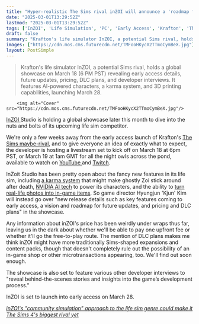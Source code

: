 ```yaml
---
title: "Hyper-realistic The Sims rival inZOI will announce a 'roadmap for future updates, and pricing and DLC plans' in this month's showcase"
date: "2025-03-01T13:29:52Z"
lastmod: "2025-03-01T13:29:52Z"
tags: ['InZOI', 'Life Simulation', 'PC', 'Early Access', 'Krafton', 'The Sims Competitor', 'Nvidia AI', 'Karma System', '3D Printing']
draft: false
summary: "Krafton's life simulator InZOI, a potential Sims rival, holds a global showcase on March 18 (6 PM PST) revealing early access details, future updates, pricing, DLC plans, and developer interviews.  It features AI-powered characters, a karma system, and 3D printing capabilities, launching March 28."
images: ["https://cdn.mos.cms.futurecdn.net/TMFooHKycX2TTmoCymBeX.jpg"]
layout: PostSimple
---
```

> Krafton's life simulator InZOI, a potential Sims rival, holds a global showcase on March 18 (6 PM PST) revealing early access details, future updates, pricing, DLC plans, and developer interviews.  It features AI-powered characters, a karma system, and 3D printing capabilities, launching March 28.


        <img alt="Cover" src="https://cdn.mos.cms.futurecdn.net/TMFooHKycX2TTmoCymBeX.jpg"/>
        
[InZOI ](https://www.gamesradar.com/games/simulation/inzoi-guide/)Studio is holding a global showcase later this month to dive into the nuts and bolts of its upcoming life sim competitor.

We're only a few weeks away from the early access launch of Krafton's [The Sims maybe-rival](https://www.gamesradar.com/games/simulation/inzoi-director-says-it-isnt-a-competitor-to-the-sims-but-another-option-and-a-different-experience-with-in-depth-customization-and-ai-powered-tools/), and to give everyone an idea of exactly what to expect, the developer is hosting a livestream set to kick off on March 18 at 6pm PST, or March 19 at 1am GMT for all the night owls across the pond, available to watch on [YouTube ](https://www.youtube.com/@PlayinZOI)and [Twitch](https://www.twitch.tv/playinzoi).

InZoit Studio has been pretty open about the fancy new features in its life sim, including [a karma system](https://www.gamesradar.com/games/simulation/upcoming-the-sims-competitor-inzoi-will-feature-ghostly-zoi-that-hang-around-after-death-to-fix-their-karma/) that might make ghostly Zoi stick around after death, [NVIDIA AI tech](https://www.gamesradar.com/games/simulation/the-sims-rival-inzoi-uses-special-nvidia-ai-tech-to-power-its-characters-but-this-kinda-just-looks-like-regular-npc-ai-to-me/) to power its characters, and the ability to [turn real-life photos into in-game items](https://www.gamesradar.com/games/the-sims/hyper-realistic-sims-4-competitor-inzoi-has-a-3d-print-feature-that-lets-you-turn-real-life-photos-into-in-game-items-and-it-works-surprisingly-well/). So game director Hyungjun 'Kjun' Kim will instead go over "new release details such as key features coming to early access, a vision and roadmap for future updates, and pricing and DLC plans" in the showcase.

Any information about inZOI's price has been weirdly under wraps thus far, leaving us in the dark about whether we'll be able to pay one upfront fee or whether it'll go the free-to-play route. The mention of DLC plans makes me think inZOI might have more traditionally Sims-shaped expansions and content packs, though that doesn't completely rule out the possibility of an in-game shop or other microtransactions appearing, too. We'll find out soon enough.

The showcase is also set to feature various other developer interviews to "reveal behind-the-scenes stories and insights into the game’s development process."

InZOI is set to launch into early access on March 28.

[<em>inZOI's "community simulation" approach to the life sim genre could make it The Sims 4's biggest rival yet</em>](https://www.gamesradar.com/games/simulation/inzois-community-simulation-approach-to-the-life-sim-genre-could-make-it-the-sims-4s-biggest-rival-yet/)
        